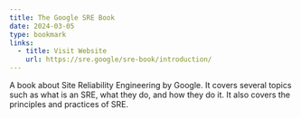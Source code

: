 ```yaml
---
title: The Google SRE Book
date: 2024-03-05
type: bookmark
links:
  - title: Visit Website
    url: https://sre.google/sre-book/introduction/
---
```


A book about Site Reliability Engineering by Google. It covers several topics such as what is an
SRE, what they do, and how they do it. It also covers the principles and practices of SRE.
